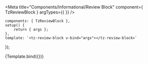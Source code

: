 

<Meta 
  title="Components/Informational/Review Block"
  component={ TzReviewBlock }
  argTypes={{
  }}
/>

    components: { TzReviewBlock },
    setup() {
        return { args };
    },
    template: `<tz-review-block v-bind="args"></tz-review-block>`
});

<Canvas>
  <Story
    name="Default"
    args={{
        ...review
    }}
    parameters={{
      design: {
        type: 'figma',
        url: 'https://www.figma.com/file/TU7n3pEHWIV5rWZUcUboOP/Ready-for-dev?node-id=149%3A12502'
      },
    }}
  >
    {Template.bind({})}
  </Story>
</Canvas>